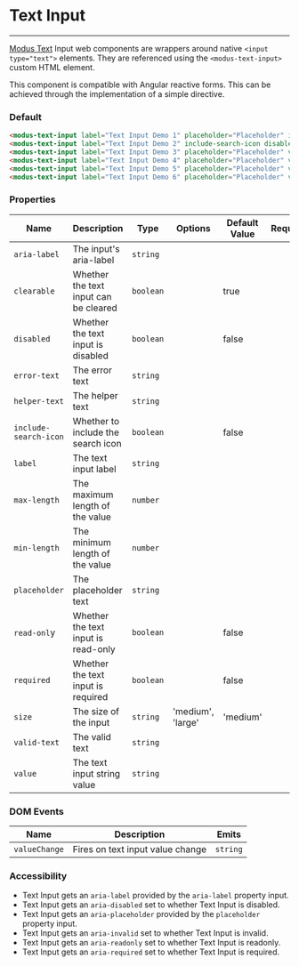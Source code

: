 # Text Input

---

[Modus Text](https://modus.trimble.com/components/inputs/) Input web components are wrappers around native `<input type="text">` elements. They are referenced using the `<modus-text-input>` custom HTML element.

This component is compatible with Angular reactive forms. This can be achieved through the implementation of a simple directive.

### Default

<modus-text-input label="Text Input Demo 1" placeholder="Placeholder" include-search-icon required></modus-text-input>
<modus-text-input label="Text Input Demo 2" include-search-icon disabled></modus-text-input>
<modus-text-input label="Text Input Demo 3" placeholder="Placeholder" value="Value" helper-text="Helper Demo" include-search-icon required></modus-text-input>
<modus-text-input label="Text Input Demo 4" placeholder="Placeholder" value="Value" error-text="Error Demo" include-search-icon></modus-text-input>
<modus-text-input label="Text Input Demo 5" placeholder="Placeholder" value="Value" valid-text="Valid Demo" include-search-icon></modus-text-input>
<modus-text-input label="Text Input Demo 6" placeholder="Placeholder" value="Value" size="large" include-search-icon></modus-text-input>

```html
<modus-text-input label="Text Input Demo 1" placeholder="Placeholder" include-search-icon required></modus-text-input>
<modus-text-input label="Text Input Demo 2" include-search-icon disabled></modus-text-input>
<modus-text-input label="Text Input Demo 3" placeholder="Placeholder" value="Value" helper-text="Helper Demo" include-search-icon required></modus-text-input>
<modus-text-input label="Text Input Demo 4" placeholder="Placeholder" value="Value" error-text="Error Demo" include-search-icon></modus-text-input>
<modus-text-input label="Text Input Demo 5" placeholder="Placeholder" value="Value" valid-text="Valid Demo" include-search-icon></modus-text-input>
<modus-text-input label="Text Input Demo 6" placeholder="Placeholder" value="Value" size="large" include-search-icon></modus-text-input>
```

### Properties

| Name                  | Description                           | Type      | Options           | Default Value | Required |
| --------------------- | ------------------------------------- | --------- | ----------------- | ------------- | -------- |
| `aria-label`          | The input's aria-label                | `string`  |                   |               |          |
| `clearable`           | Whether the text input can be cleared | `boolean` |                   | true          |          |
| `disabled`            | Whether the text input is disabled    | `boolean` |                   | false         |          |
| `error-text`          | The error text                        | `string`  |                   |               |          |
| `helper-text`         | The helper text                       | `string`  |                   |               |          |
| `include-search-icon` | Whether to include the search icon    | `boolean` |                   | false         |          |
| `label`               | The text input label                  | `string`  |                   |               |          |
| `max-length`          | The maximum length of the value       | `number`  |                   |               |          |
| `min-length`          | The minimum length of the value       | `number`  |                   |               |          |
| `placeholder`         | The placeholder text                  | `string`  |                   |               |          |
| `read-onl`y           | Whether the text input is read-only   | `boolean` |                   | false         |          |
| `required`            | Whether the text input is required    | `boolean` |                   | false         |          |
| `size`                | The size of the input                 | `string`  | 'medium', 'large' | 'medium'      |          |
| `valid-text`          | The valid text                        | `string`  |                   |               |          |
| `value`               | The text input string value           | `string`  |                   |               |          |

### DOM Events

| Name          | Description                      | Emits    |
| ------------- | -------------------------------- | -------- |
| `valueChange` | Fires on text input value change | `string` |

### Accessibility

- Text Input gets an `aria-label` provided by the `aria-label` property input.
- Text Input gets an `aria-disabled` set to whether Text Input is disabled.
- Text Input gets an `aria-placeholder` provided by the `placeholder` property input.
- Text Input gets an `aria-invalid` set to whether Text Input is invalid.
- Text Input gets an `aria-readonly` set to whether Text Input is readonly.
- Text Input gets an `aria-required` set to whether Text Input is required.
